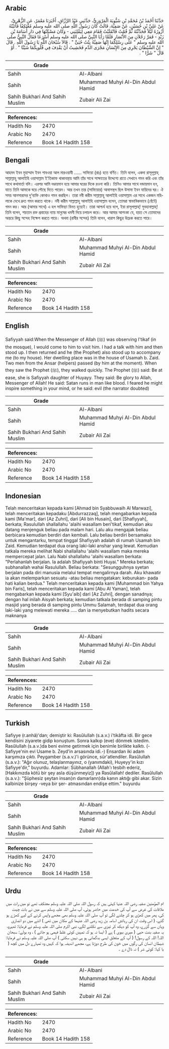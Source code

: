 ## Arabic


<div dir="rtl" lang="ar" style={{fontSize:'larger',backgroundColor:'#f8f9fa',padding:20}}>
حَدَّثَنَا أَحْمَدُ بْنُ مُحَمَّدِ بْنِ شَبُّويَةَ الْمَرْوَزِيُّ، حَدَّثَنِي عَبْدُ الرَّزَّاقِ، أَخْبَرَنَا مَعْمَرٌ، عَنِ الزُّهْرِيِّ، عَنْ عَلِيِّ بْنِ حُسَيْنٍ، عَنْ صَفِيَّةَ، قَالَتْ كَانَ رَسُولُ اللَّهِ صلى الله عليه وسلم مُعْتَكِفًا فَأَتَيْتُهُ أَزُورُهُ لَيْلاً فَحَدَّثْتُهُ ثُمَّ قُمْتُ فَانْقَلَبْتُ فَقَامَ مَعِي لِيَقْلِبَنِي - وَكَانَ مَسْكَنُهَا فِي دَارِ أُسَامَةَ بْنِ زَيْدٍ - فَمَرَّ رَجُلاَنِ مِنَ الأَنْصَارِ فَلَمَّا رَأَيَا النَّبِيَّ صلى الله عليه وسلم أَسْرَعَا فَقَالَ النَّبِيُّ صلى الله عليه وسلم ‏"‏ عَلَى رِسْلِكُمَا إِنَّهَا صَفِيَّةُ بِنْتُ حُيَىٍّ ‏"‏ ‏.‏ قَالاَ سُبْحَانَ اللَّهِ يَا رَسُولَ اللَّهِ ‏.‏ قَالَ ‏"‏ إِنَّ الشَّيْطَانَ يَجْرِي مِنَ الإِنْسَانِ مَجْرَى الدَّمِ فَخَشِيتُ أَنْ يَقْذِفَ فِي قُلُوبِكُمَا شَيْئًا ‏"‏ ‏.‏ أَوْ قَالَ ‏"‏ شَرًّا ‏"‏ ‏.‏
</div>
<div style={{backgroundColor:'#f8f9fa',padding:20, marginBottom: 10}}><table> <thead> <tr> <th>Grade</th> <th></th> </tr> </thead> <tbody> <tr><td>Sahih</td><td>Al-Albani</td></tr><tr><td>Sahih</td><td>Muhammad Muhyi Al-Din Abdul Hamid</td></tr><tr><td>Sahih Bukhari And Sahih Muslim</td><td>Zubair Ali Zai</td></tr></tbody></table><table> <thead> <tr> <th>References:</th> <th></th> </tr> </thead> <tbody><tr><td>Hadith No</td><td>2470</td></tr><tr><td>Arabic No</td><td>2470</td></tr><tr><td>Reference</td><td>Book 14 Hadith 158</td></tr></tbody></table></div>

## Bengali


<div dir="ltr" lang="bn" style={{fontSize:'larger',backgroundColor:'#f8f9fa',padding:20}}>
আহমদ ইবন মুহাম্মাদ ইবন শাবওয়া আল মারওয়াযী ...... সাফ্যিয়া (রাঃ) হতে বর্ণিত। তিনি বলেন, একদা রাসূলূল্লাহ্ সাল্লাল্লাহু আলাইহি ওয়াসাল্লাম ই‘তিকাফ থাকাবস্থায় আমি তাঁর সাথে সাক্ষাতের উদ্দেশ্যে রাতে সেখানে গমন করি এবং তাঁর সাথে কথাবার্তা বলি। এরপর আমি দণ্ডায়মান হয়ে আমার ঘরের দিকে রওনা করি। তিনিও আমার সাথে দন্ডায়মান হন, যাতে তিনি আমাকে ঘরে পৌছে দিতে পারেন। আর তখন তার (সাফ্যিয়ার) আবাসস্থল ছিল উসামা ইবন যায়িদের ঘর। ঐ সময় আনসারদের দু‘ব্যক্তি কোথাও গমন করছিল। তারা নবী করীম সাল্লাল্লাহু আলাইহি ওয়াসাল্লাম এর সাথে একজন মহিলাকে দেখে দ্রুত গমন করতে থাকে। নবী করীম সাল্লাল্লাহু আলাইহি ওয়াসাল্লাম বলেন, তোমরা স্বাভাবিকভাবে (হেঁটে) গমন কর। আর (আমার সাথে) এ হল সাফিয়্যা বিনত হুয়্যেই। তারা আশ্চর্য হয়ে বলে, ইয়া রাসূলাল্লাহ্! সুবহানাল্লাহ্! তিনি বলেন, শয়তান রক্ত প্রবাহের ন্যায় মানুষের ধমনী দিয়ে চলাচল করে। আর আমার আশংকা যে, হয়ত সে তোমাদের অন্তরে কিছু সন্দেহ নিক্ষেপ করতে পারে। অথবা (রাবীর সন্দেহ) তিনি বলেন, খারাপ কিছুর উদ্রেক করতে পারে।
</div>
<div style={{backgroundColor:'#f8f9fa',padding:20, marginBottom: 10}}><table> <thead> <tr> <th>Grade</th> <th></th> </tr> </thead> <tbody> <tr><td>Sahih</td><td>Al-Albani</td></tr><tr><td>Sahih</td><td>Muhammad Muhyi Al-Din Abdul Hamid</td></tr><tr><td>Sahih Bukhari And Sahih Muslim</td><td>Zubair Ali Zai</td></tr></tbody></table><table> <thead> <tr> <th>References:</th> <th></th> </tr> </thead> <tbody><tr><td>Hadith No</td><td>2470</td></tr><tr><td>Arabic No</td><td>2470</td></tr><tr><td>Reference</td><td>Book 14 Hadith 158</td></tr></tbody></table></div>

## English


<div dir="ltr" lang="en" style={{fontSize:'larger',backgroundColor:'#f8f9fa',padding:20}}>
Safiyyah said:When the Messenger of Allah (ﷺ) was observing I'tikaf (in the mosque), I would come to him to visit him. I had a talk with him and then stood up. I then returned and he (the Prophet) also stood up to accompany me (to my house). Her dwelling place was in the house of Usamah b. Zaid. Two men from the Ansar (helpers) passed (by him at the moment). When they saw the Prophet (ﷺ), they walked quickly. The Prophet (ﷺ) said: Be at ease, she is Safiyyah daughter of Huyayy. They said: Be glory to Allah, Messenger of Allah! He said: Satan runs in man like blood. I feared he might inspire something in your mind, or he said: evil (the narrator doubted)
</div>
<div style={{backgroundColor:'#f8f9fa',padding:20, marginBottom: 10}}><table> <thead> <tr> <th>Grade</th> <th></th> </tr> </thead> <tbody> <tr><td>Sahih</td><td>Al-Albani</td></tr><tr><td>Sahih</td><td>Muhammad Muhyi Al-Din Abdul Hamid</td></tr><tr><td>Sahih Bukhari And Sahih Muslim</td><td>Zubair Ali Zai</td></tr></tbody></table><table> <thead> <tr> <th>References:</th> <th></th> </tr> </thead> <tbody><tr><td>Hadith No</td><td>2470</td></tr><tr><td>Arabic No</td><td>2470</td></tr><tr><td>Reference</td><td>Book 14 Hadith 158</td></tr></tbody></table></div>

## Indonesian


<div dir="ltr" lang="id" style={{fontSize:'larger',backgroundColor:'#f8f9fa',padding:20}}>
Telah menceritakan kepada kami [Ahmad bin Syabbuwaih Al Marwazi], telah menceritakan kepadaku [Abdurrazzaq], telah mengabarkan kepada kami [Ma'mar], dari [Az Zuhri], dari [Ali bin Husain], dari [Shafiyyah], berkata; Rasulullah shallallahu 'alaihi wasallam beri'tikaf, kemudian aku datang menjenguk beliau pada malam hari. Lalu aku mengajak beliau berbicara kemudian berdiri dan kembali. Lalu beliau berdiri bersamaku untuk mengantarku, tempat tinggal Shafiyyah adalah di rumah Usamah bin Zaid. Kemudian terdapat dua orang laki-laki anshar yang lewat. Kemudian tatkala mereka melihat Nabi shallallahu 'alaihi wasallam maka mereka mempercepat jalan. Lalu Nabi shallallahu 'alaihi wasallam berkata: "Perlahanlah berjalan. Ia adalah Shafiyyah binti Huyai." Mereka berkata; subhanallah wahai Rasulullah. Beliau berkata: "Sesungguhnya syetan berjalan pada diri manusia melalui tempat mengalirnya darah. Aku khawatir ia akan melemparkan sesuatu -atau beliau mengatakan: keburukan- pada hati kalian berdua." Telah menceritakan kepada kami [Muhammad bin Yahya bin Faris], telah menceritakan kepada kami [Abu Al Yaman], telah mengabarkan kepada kami [Syu'aib] dari [Az Zuhri], dengan sanadnya; dengan hal inilah Aisyah berkata; kemudian tatkala berada di samping pintu masjid yang berada di samping pintu Ummu Salamah, terdapat dua orang laki-laki yang melewati mereka ….. dan ia menyebutkan hadits secara maknanya
</div>
<div style={{backgroundColor:'#f8f9fa',padding:20, marginBottom: 10}}><table> <thead> <tr> <th>Grade</th> <th></th> </tr> </thead> <tbody> <tr><td>Sahih</td><td>Al-Albani</td></tr><tr><td>Sahih</td><td>Muhammad Muhyi Al-Din Abdul Hamid</td></tr><tr><td>Sahih Bukhari And Sahih Muslim</td><td>Zubair Ali Zai</td></tr></tbody></table><table> <thead> <tr> <th>References:</th> <th></th> </tr> </thead> <tbody><tr><td>Hadith No</td><td>2470</td></tr><tr><td>Arabic No</td><td>2470</td></tr><tr><td>Reference</td><td>Book 14 Hadith 158</td></tr></tbody></table></div>

## Turkish


<div dir="ltr" lang="tr" style={{fontSize:'larger',backgroundColor:'#f8f9fa',padding:20}}>
Safiyye (r.anhâ)'dan; demiştir ki: Rasûlullah (s.a.v.) i'tikâfta idi. Bir gece kendisini ziyarete gidip konuştum. Sonra kalkıp (eve) dönmek istedim. Rasûlullah (s.a.v.)da beni evime getirmek için benimle birlikte kalktı. (-Safiyye'nin evi Usame b. Zeyd'in arsasında idi.-) Ensardan iki adam karşımıza çıktı. Peygamber (s.a.v.)'i görünce, sür'atlendiler. Rasûlullah (s.a.v.): "Ağır olunuz, telaşlanmayınız, o (yanımdaki), Huyeyy'in kızı Safiyye'dir," buyurdu. Adamlar: Sübhanallah (Allah'ı tesbih ederiz, [Hakkınızda kötü bir şey asla düşünmeyiz]) ya Rasûlallah! dediler. Rasûlullah (s.a.v.): "Şüphesiz şeytan insan(ın damarlann)da kanın aktığı gibi akar. Sizin kalbinize birşey -veya bir şer- atmasından endişe ettim." buyurdu
</div>
<div style={{backgroundColor:'#f8f9fa',padding:20, marginBottom: 10}}><table> <thead> <tr> <th>Grade</th> <th></th> </tr> </thead> <tbody> <tr><td>Sahih</td><td>Al-Albani</td></tr><tr><td>Sahih</td><td>Muhammad Muhyi Al-Din Abdul Hamid</td></tr><tr><td>Sahih Bukhari And Sahih Muslim</td><td>Zubair Ali Zai</td></tr></tbody></table><table> <thead> <tr> <th>References:</th> <th></th> </tr> </thead> <tbody><tr><td>Hadith No</td><td>2470</td></tr><tr><td>Arabic No</td><td>2470</td></tr><tr><td>Reference</td><td>Book 14 Hadith 158</td></tr></tbody></table></div>

## Urdu


<div dir="rtl" lang="ur" style={{fontSize:'larger',backgroundColor:'#f8f9fa',padding:20}}>
ام المؤمنین صفیہ رضی اللہ عنہا کہتی ہیں کہ رسول اللہ صلی اللہ علیہ وسلم معتکف تھے تو میں رات میں ملاقات کی غرض سے آپ کی خدمت میں حاضر ہوئی، آپ صلی اللہ علیہ وسلم سے میں نے بات چیت کی، پھر میں کھڑی ہو کر چلنے لگی تو آپ صلی اللہ علیہ وسلم بھی مجھے واپس کرنے کے لیے کھڑے ہو گئے، ( اس وقت ان کی رہائش اسامہ بن زید رضی اللہ عنہما کے مکان میں تھی ) اتنے میں دو انصاری وہاں سے گزرے، وہ آپ کو دیکھ کر تیزی سے نکلنے لگے، نبی اکرم صلی اللہ علیہ وسلم نے فرمایا: ٹھہرو، یہ صفیہ بنت حیی ( میری بیوی ) ہے ( ایسا نہ ہو کہ تمہیں کوئی غلط فہمی ہو جائے ) ، وہ بولے: سبحان اللہ! اللہ کے رسول! ( آپ کے متعلق ایسی بدگمانی ہو ہی نہیں سکتی ) آپ صلی اللہ علیہ وسلم نے فرمایا: شیطان انسان کی رگوں میں خون کی طرح دوڑتا ہے، مجھے اندیشہ ہوا کہ کہیں وہ تمہارے دل میں کچھ ( یا کہا: کوئی شر ) نہ ڈال دے ۔
</div>
<div style={{backgroundColor:'#f8f9fa',padding:20, marginBottom: 10}}><table> <thead> <tr> <th>Grade</th> <th></th> </tr> </thead> <tbody> <tr><td>Sahih</td><td>Al-Albani</td></tr><tr><td>Sahih</td><td>Muhammad Muhyi Al-Din Abdul Hamid</td></tr><tr><td>Sahih Bukhari And Sahih Muslim</td><td>Zubair Ali Zai</td></tr></tbody></table><table> <thead> <tr> <th>References:</th> <th></th> </tr> </thead> <tbody><tr><td>Hadith No</td><td>2470</td></tr><tr><td>Arabic No</td><td>2470</td></tr><tr><td>Reference</td><td>Book 14 Hadith 158</td></tr></tbody></table></div>
